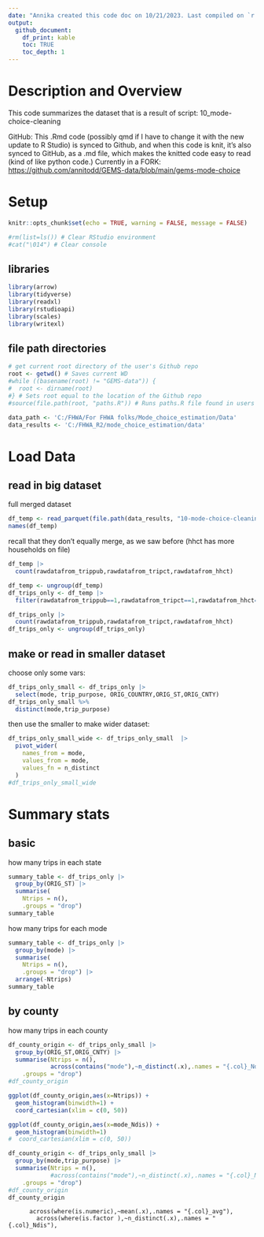 ```yaml
---
date: "Annika created this code doc on 10/21/2023. Last compiled on `r Sys.Date()`"
output:
  github_document:
    df_print: kable
    toc: TRUE
    toc_depth: 1
---
```


# Description and Overview
This code summarizes the dataset that is a result of script: 10_mode-choice-cleaning

GitHub: This .Rmd code (possibly qmd if I have to change it with the new update to R Studio) is synced to Github, and when this code is knit, it's also synced to GitHub, as a .md file, which makes the knitted code easy to read (kind of like python code.) Currently in a FORK: <https://github.com/annitodd/GEMS-data/blob/main/gems-mode-choice>

# Setup
```r
knitr::opts_chunk$set(echo = TRUE, warning = FALSE, message = FALSE) 
```

```r
#rm(list=ls()) # Clear RStudio environment
#cat("\014") # Clear console
```

## libraries

```r
library(arrow)
library(tidyverse)
library(readxl)
library(rstudioapi)
library(scales)
library(writexl)
```
## file path directories

```r
# get current root directory of the user's Github repo
root <- getwd() # Saves current WD 
#while ((basename(root) != "GEMS-data")) {
#  root <- dirname(root)
#} # Sets root equal to the location of the Github repo
#source(file.path(root, "paths.R")) # Runs paths.R file found in users Github repo
```

```r
data_path <- 'C:/FHWA/For FHWA folks/Mode_choice_estimation/Data'
data_results <- 'C:/FHWA_R2/mode_choice_estimation/data'
```
# Load Data
## read in big dataset
full merged dataset
```r
df_temp <- read_parquet(file.path(data_results, "10-mode-choice-cleaning_output-full-merged.parquet"))
names(df_temp)
```
recall that they don't equally merge, as we saw before (hhct has more households on file)
```r
df_temp |>
  count(rawdatafrom_trippub,rawdatafrom_tripct,rawdatafrom_hhct)
```

```r
df_temp <- ungroup(df_temp)
df_trips_only <- df_temp |> 
  filter(rawdatafrom_trippub==1,rawdatafrom_tripct==1,rawdatafrom_hhct==1)

df_trips_only |> 
  count(rawdatafrom_trippub,rawdatafrom_tripct,rawdatafrom_hhct)
df_trips_only <- ungroup(df_trips_only)
```
## make or read in smaller dataset
choose only some vars:
```r
df_trips_only_small <- df_trips_only |> 
  select(mode, trip_purpose, ORIG_COUNTRY,ORIG_ST,ORIG_CNTY)
df_trips_only_small %>% 
  distinct(mode,trip_purpose)
```
then use the smaller to make wider dataset:
```r
df_trips_only_small_wide <- df_trips_only_small  |>
  pivot_wider(
    names_from = mode,
    values_from = mode,
    values_fn = n_distinct
  )
#df_trips_only_small_wide
```
# Summary stats
## basic
how many trips in each state
```r
summary_table <- df_trips_only |> 
  group_by(ORIG_ST) |>
  summarise(   
    Ntrips = n(),
    .groups = "drop")
summary_table
```
how many trips for each mode
```r
summary_table <- df_trips_only |> 
  group_by(mode) |>
  summarise(   
    Ntrips = n(),
    .groups = "drop") |>
  arrange(-Ntrips)   
summary_table
```
## by county
how many trips in each county





```r
df_county_origin <- df_trips_only_small |>
  group_by(ORIG_ST,ORIG_CNTY) |>
  summarise(Ntrips = n(),
            across(contains("mode"),~n_distinct(.x),.names = "{.col}_Ndis"),
    .groups = "drop")
#df_county_origin
```
```r
ggplot(df_county_origin,aes(x=Ntrips)) +
  geom_histogram(binwidth=1) +
  coord_cartesian(xlim = c(0, 50))
```
```r
ggplot(df_county_origin,aes(x=mode_Ndis)) +
  geom_histogram(binwidth=1) 
#  coord_cartesian(xlim = c(0, 50))
```


```r
df_county_origin <- df_trips_only_small |>
  group_by(mode,trip_purpose) |>
  summarise(Ntrips = n(),
            #across(contains("mode"),~n_distinct(.x),.names = "{.col}_Ndis"),
    .groups = "drop")
#df_county_origin
df_county_origin
```




          across(where(is.numeric),~mean(.x),.names = "{.col}_avg"),
            across(where(is.factor ),~n_distinct(.x),.names = "{.col}_Ndis"),
 